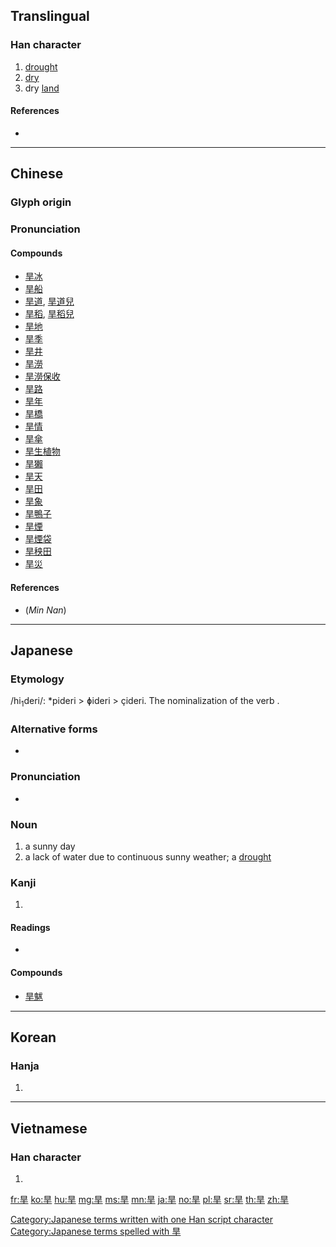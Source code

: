 ==Translingual==

===Han character===
{{Han char|rn=72|rad=日|as=03|sn=7|four=60401|canj=AMJ|ids=⿱日干}}

# [[drought]]
# [[dry]]
# dry [[land]]

====References====
* {{Han ref|kx=0490.060|dkj=13752|dj=0851.070|hdz=21486.080|uh=65F1|ud=26097|bh=A7F2|bd=42994}}

----

==Chinese==
{{zh-forms}}

===Glyph origin===
{{Han etym}}

===Pronunciation===
{{zh-pron
|m=hàn
|c=hon5
|mn=hōaⁿ/ōaⁿ/hān
|mn_note=hōaⁿ/ōaⁿ - vernacular, hān - literary
|mc=y
|oc=y
|ma=Zh-hàn.ogg
|cat=n,a
}}

====Compounds====
* [[旱冰]]
* [[旱船]]
* [[旱道]], [[旱道兒]]
* [[旱稻]], [[旱稻兒]]
* [[旱地]]
* [[旱季]]
* [[旱井]]
* [[旱澇]]
* [[旱澇保收]]
* [[旱路]]
* [[旱年]]
* [[旱橋]]
* [[旱情]]
* [[旱傘]]
* [[旱生植物]]
* [[旱獺]]
* [[旱天]]
* [[旱田]]
* [[旱象]]
* [[旱鴨子]]
* [[旱煙]]
* [[旱煙袋]]
* [[旱秧田]]
* [[旱災]]

====References====
* (''Min Nan'') {{thcwd|3226}}

----

==Japanese==

===Etymology===
/hi<sub>1</sub>deri/: *pideri > ɸideri > çideri. The nominalization of the verb {{m|ja|日照る|tr=hideru}}.

===Alternative forms===
* {{l|ja|日照り}}

===Pronunciation===
* {{IPA|[çideri]|lang=ja}}

===Noun===
{{ja-noun|ひでり}}

# a sunny day
# a lack of water due to continuous sunny weather; a [[drought]]

===Kanji===
{{ja-kanji|grade=|rs=日03}}

# {{defn|lang=ja|sort=日03}}

====Readings====
* {{ja-readings|on=[[かん]] (kan)|kun=[[ひでり]] (hideri)}}

====Compounds====
* [[旱魃]]

[[Category:Japanese terms written with one Han script character]]
[[Category:Japanese terms spelled with 旱]]

----

==Korean==

===Hanja===
{{ko-hanja|hangeul=한|eumhun=|rv=han|mr=han|y=han}}

# {{defn|lang=ko|sort=日03}}

----

==Vietnamese==

===Han character===
{{vi-hantu|[[hạn]], [[khan]]|rs=日03}}

# {{defn|lang=vi|sort=日03}}

[[fr:旱]]
[[ko:旱]]
[[hu:旱]]
[[mg:旱]]
[[ms:旱]]
[[mn:旱]]
[[ja:旱]]
[[no:旱]]
[[pl:旱]]
[[sr:旱]]
[[th:旱]]
[[zh:旱]]